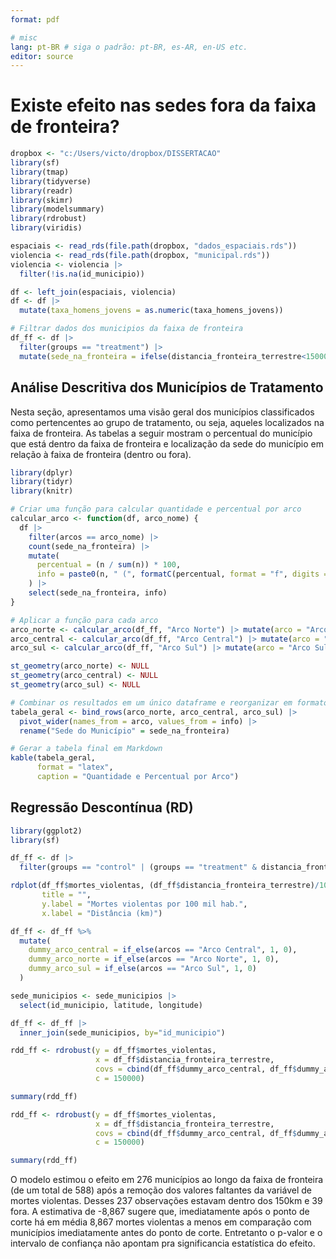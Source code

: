 ```yaml
---
format: pdf

# misc
lang: pt-BR # siga o padrão: pt-BR, es-AR, en-US etc.
editor: source
---
```


# Existe efeito nas sedes fora da faixa de fronteira?

```r
dropbox <- "c:/Users/victo/dropbox/DISSERTACAO"
library(sf)
library(tmap)
library(tidyverse)
library(readr)
library(skimr)
library(modelsummary)
library(rdrobust)
library(viridis)
```

```r
espaciais <- read_rds(file.path(dropbox, "dados_espaciais.rds"))
violencia <- read_rds(file.path(dropbox, "municipal.rds"))
violencia <- violencia |> 
  filter(!is.na(id_municipio))

df <- left_join(espaciais, violencia)
df <- df |> 
  mutate(taxa_homens_jovens = as.numeric(taxa_homens_jovens))

# Filtrar dados dos municipios da faixa de fronteira
df_ff <- df |>
  filter(groups == "treatment") |> 
  mutate(sede_na_fronteira = ifelse(distancia_fronteira_terrestre<150000, "Dentro", "Fora"))
```

## Análise Descritiva dos Municípios de Tratamento

Nesta seção, apresentamos uma visão geral dos municípios classificados como pertencentes ao grupo de tratamento, ou seja, aqueles localizados na faixa de fronteira. As tabelas a seguir mostram o percentual do município que está dentro da faixa de fronteira e localização da sede do município em relação à faixa de fronteira (dentro ou fora).

```r
library(dplyr)
library(tidyr)
library(knitr)

# Criar uma função para calcular quantidade e percentual por arco
calcular_arco <- function(df, arco_nome) {
  df |> 
    filter(arcos == arco_nome) |> 
    count(sede_na_fronteira) |> 
    mutate(
      percentual = (n / sum(n)) * 100,
      info = paste0(n, " (", formatC(percentual, format = "f", digits = 1), "%)")
    ) |> 
    select(sede_na_fronteira, info)
}
```

```r
# Aplicar a função para cada arco
arco_norte <- calcular_arco(df_ff, "Arco Norte") |> mutate(arco = "Arco Norte")
arco_central <- calcular_arco(df_ff, "Arco Central") |> mutate(arco = "Arco Central")
arco_sul <- calcular_arco(df_ff, "Arco Sul") |> mutate(arco = "Arco Sul")
```

```r

st_geometry(arco_norte) <- NULL
st_geometry(arco_central) <- NULL
st_geometry(arco_sul) <- NULL

```

```r
# Combinar os resultados em um único dataframe e reorganizar em formato wide
tabela_geral <- bind_rows(arco_norte, arco_central, arco_sul) |> 
  pivot_wider(names_from = arco, values_from = info) |> 
  rename("Sede do Município" = sede_na_fronteira)

```

```r
# Gerar a tabela final em Markdown
kable(tabela_geral, 
      format = "latex", 
      caption = "Quantidade e Percentual por Arco")

```


## Regressão Descontínua (RD)

```r
library(ggplot2)
library(sf)

df_ff <- df |> 
  filter(groups == "control" | (groups == "treatment" & distancia_fronteira_terrestre<150000))

rdplot(df_ff$mortes_violentas, (df_ff$distancia_fronteira_terrestre)/1000, c = 150, nbins = 50,
       title = "", 
       y.label = "Mortes violentas por 100 mil hab.", 
       x.label = "Distância (km)")
```

\newpage
\tiny
```r
df_ff <- df_ff %>%
  mutate(
    dummy_arco_central = if_else(arcos == "Arco Central", 1, 0),
    dummy_arco_norte = if_else(arcos == "Arco Norte", 1, 0),
    dummy_arco_sul = if_else(arcos == "Arco Sul", 1, 0)
  )

sede_municipios <- sede_municipios |> 
  select(id_municipio, latitude, longitude)

df_ff <- df_ff |> 
  inner_join(sede_municipios, by="id_municipio")

rdd_ff <- rdrobust(y = df_ff$mortes_violentas,
                   x = df_ff$distancia_fronteira_terrestre,
                   covs = cbind(df_ff$dummy_arco_central, df_ff$dummy_arco_norte ,df_ff$dummy_arco_sul),
                   c = 150000)

summary(rdd_ff)

rdd_ff <- rdrobust(y = df_ff$mortes_violentas,
                   x = df_ff$distancia_fronteira_terrestre,
                   covs = cbind(df_ff$dummy_arco_central, df_ff$dummy_arco_norte ,df_ff$dummy_arco_sul, df_ff$latitude, df_ff$longitude),
                   c = 150000)

summary(rdd_ff)
```

\normalsize
O modelo estimou o efeito em 276 municípios ao longo da faixa de fronteira (de um total de 588) após a remoção dos valores faltantes da variável de mortes violentas. Desses 237 observações estavam dentro dos 150km e 39 fora. A estimativa de -8,867 sugere que, imediatamente após o ponto de corte há em média 8,867 mortes violentas a menos em comparação com municípios imediatamente antes do ponto de corte. Entretanto o p-valor e o intervalo de confiança não apontam pra significancia estatística do efeito.
